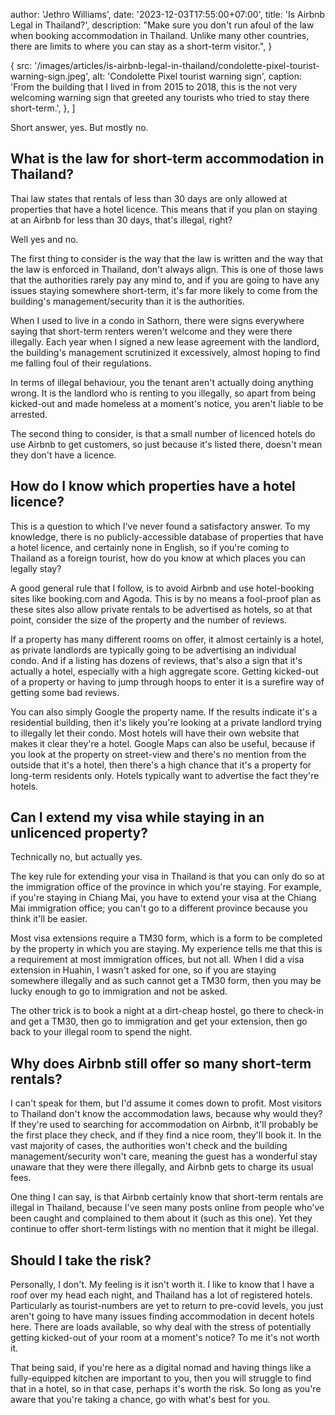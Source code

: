 
  author: 'Jethro Williams',
  date: '2023-12-03T17:55:00+07:00',
  title: 'Is Airbnb Legal in Thailand?',
  description: "Make sure you don't run afoul of the law when booking accommodation in Thailand. Unlike many other countries, there are limits to where you can stay as a short-term visitor.",
}

  {
    src: '/images/articles/is-airbnb-legal-in-thailand/condolette-pixel-tourist-warning-sign.jpeg',
    alt: 'Condolette Pixel tourist warning sign',
    caption: 'From the building that I lived in from 2015 to 2018, this is the not very welcoming warning sign that greeted any tourists who tried to stay there short-term.',
  },
]


Short answer, yes. But mostly no.

## What is the law for short-term accommodation in Thailand?

Thai law states that rentals of less than 30 days are only allowed at properties that have a hotel licence. This means that if you plan on staying at an Airbnb for less than 30 days, that's illegal, right?

Well yes and no.

The first thing to consider is the way that the law is written and the way that the law is enforced in Thailand, don't always align. This is one of those laws that the authorities rarely pay any mind to, and if you are going to have any issues staying somewhere short-term, it's far more likely to come from the building's management/security than it is the authorities.

When I used to live in a condo in Sathorn, there were signs everywhere saying that short-term renters weren't welcome and they were there illegally. Each year when I signed a new lease agreement with the landlord, the building's management scrutinized it excessively, almost hoping to find me falling foul of their regulations.

In terms of illegal behaviour, you the tenant aren't actually doing anything wrong. It is the landlord who is renting to you illegally, so apart from being kicked-out and made homeless at a moment's notice, you aren't liable to be arrested.

The second thing to consider, is that a small number of licenced hotels do use Airbnb to get customers, so just because it's listed there, doesn't mean they don't have a licence.

<ImageGallery images={touristWarningImages} />

## How do I know which properties have a hotel licence?

This is a question to which I've never found a satisfactory answer. To my knowledge, there is no publicly-accessible database of properties that have a hotel licence, and certainly none in English, so if you're coming to Thailand as a foreign tourist, how do you know at which places you can legally stay?

A good general rule that I follow, is to avoid Airbnb and use hotel-booking sites like booking.com and Agoda. This is by no means a fool-proof plan as these sites also allow private rentals to be advertised as hotels, so at that point, consider the size of the property and the number of reviews.

If a property has many different rooms on offer, it almost certainly is a hotel, as private landlords are typically going to be advertising an individual condo. And if a listing has dozens of reviews, that's also a sign that it's actually a hotel, especially with a high aggregate score. Getting kicked-out of a property or having to jump through hoops to enter it is a surefire way of getting some bad reviews.

You can also simply Google the property name. If the results indicate it's a residential building, then it's likely you're looking at a private landlord trying to illegally let their condo. Most hotels will have their own website that makes it clear they're a hotel. Google Maps can also be useful, because if you look at the property on street-view and there's no mention from the outside that it's a hotel, then there's a high chance that it's a property for long-term residents only. Hotels typically want to advertise the fact they're hotels.

## Can I extend my visa while staying in an unlicenced property?

Technically no, but actually yes.

The key rule for extending your visa in Thailand is that you can only do so at the immigration office of the province in which you're staying. For example, if you're staying in Chiang Mai, you have to extend your visa at the Chiang Mai immigration office; you can't go to a different province because you think it'll be easier.

Most visa extensions require a TM30 form, which is a form to be completed by the property in which you are staying. My experience tells me that this is a requirement at most immigration offices, but not all. When I did a visa extension in Huahin, I wasn't asked for one, so if you are staying somewhere illegally and as such cannot get a TM30 form, then you may be lucky enough to go to immigration and not be asked.

The other trick is to book a night at a dirt-cheap hostel, go there to check-in and get a TM30, then go to immigration and get your extension, then go back to your illegal room to spend the night.

## Why does Airbnb still offer so many short-term rentals?

I can't speak for them, but I'd assume it comes down to profit. Most visitors to Thailand don't know the accommodation laws, because why would they? If they're used to searching for accommodation on Airbnb, it'll probably be the first place they check, and if they find a nice room, they'll book it. In the vast majority of cases, the authorities won't check and the building management/security won't care, meaning the guest has a wonderful stay unaware that they were there illegally, and Airbnb gets to charge its usual fees.

One thing I can say, is that Airbnb certainly know that short-term rentals are illegal in Thailand, because I've seen many posts online from people who've been caught and complained to them about it (<ExternalLink url='https://www.reddit.com/r/Thailand/comments/zy06ln/did_anyone_go_through_this_guard_didnt_allow_us/'>such as this one</ExternalLink>). Yet they continue to offer short-term listings with no mention that it might be illegal.

## Should I take the risk?

Personally, I don't. My feeling is it isn't worth it. I like to know that I have a roof over my head each night, and Thailand has a lot of registered hotels. Particularly as tourist-numbers are yet to return to pre-covid levels, you just aren't going to have many issues finding accommodation in decent hotels here. There are loads available, so why deal with the stress of potentially getting kicked-out of your room at a moment's notice? To me it's not worth it.

That being said, if you're here as a digital nomad and having things like a fully-equipped kitchen are important to you, then you will struggle to find that in a hotel, so in that case, perhaps it's worth the risk. So long as you're aware that you're taking a chance, go with what's best for you.
